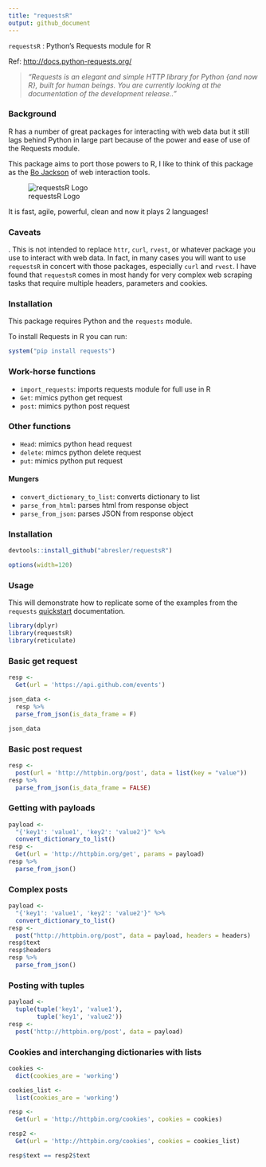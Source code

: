 ```yaml
---
title: "requestsR"
output: github_document
---
```



`requestsR` : Python's Requests module for R

Ref: <http://docs.python-requests.org/>

>_"Requests is an elegant and simple HTTP library for Python {and now R}, built for human beings. You are currently looking at the documentation of the development release.."_

### Background

R has a number of great packages for interacting with web data but
it still lags behind Python in large part because of the power and ease of use of the
Requests module.  

This package aims to port those powers to R, I like to think of this package as the [Bo Jackson](https://en.wikipedia.org/wiki/Bo_Jackson) of web interaction tools.  

![requestsR Logo](http://asbcllc.com/r_packages/requestsR/logo/reqestsRLogo.png)

It is fast, agile, powerful, clean and now it plays 2 languages!

### Caveats

.  This is not intended to replace `httr`, `curl`, `rvest`, or whatever package you use to interact with web data.  In fact, in many cases you will want to use `requestsR` in concert with those packages, especially `curl` and `rvest`.  I have found that `requestsR` comes in most handy for very complex web scraping tasks that require multiple headers, parameters and cookies.

### Installation

This package requires Python and the `requests` module.

To install Requests in R you can run:

```r
system("pip install requests")
```

### Work-horse functions

- `import_requests`: imports requests module for full use in R
- `Get`: mimics python get request 
- `post`: mimics python post request

### Other functions

- `Head`: mimics python head request
- `delete`: mimcs python delete request
- `put`: mimics python put request

#### Mungers

- `convert_dictionary_to_list`: converts dictionary to list
- `parse_from_html`: parses html from response object
- `parse_from_json`: parses JSON from response object

### Installation

```r
devtools::install_github("abresler/requestsR")
```

```r
options(width=120)
```

### Usage 

This will demonstrate how to replicate some of the examples from the `requests` [quickstart](http://docs.python-requests.org/en/master/user/quickstart/) documentation.

```r
library(dplyr)
library(requestsR)
library(reticulate)
```

### Basic get request

```r
resp <-
  Get(url = 'https://api.github.com/events')

json_data <-
  resp %>%
  parse_from_json(is_data_frame = F)

json_data
```

### Basic post request

```r
resp <- 
  post(url = 'http://httpbin.org/post', data = list(key = "value"))
resp %>% 
  parse_from_json(is_data_frame = FALSE)
```

### Getting with payloads

```r
payload <- 
  "{'key1': 'value1', 'key2': 'value2'}" %>% 
  convert_dictionary_to_list()
resp <- 
  Get(url = 'http://httpbin.org/get', params = payload)
resp %>% 
  parse_from_json()
```

### Complex posts

```r
payload <-
  "{'key1': 'value1', 'key2': 'value2'}" %>%
  convert_dictionary_to_list()
resp <-
  post("http://httpbin.org/post", data = payload, headers = headers)
resp$text
resp$headers
resp %>%
  parse_from_json()
```

### Posting with tuples

```r
payload <-
  tuple(tuple('key1', 'value1'),
        tuple('key1', 'value2'))
resp <- 
  post('http://httpbin.org/post', data = payload)
```

### Cookies and interchanging dictionaries with lists

```r

cookies <-
  dict(cookies_are = 'working')

cookies_list <-
  list(cookies_are = 'working')

resp <-
  Get(url = 'http://httpbin.org/cookies', cookies = cookies)

resp2 <-
  Get(url = 'http://httpbin.org/cookies', cookies = cookies_list)

resp$text == resp2$text
```